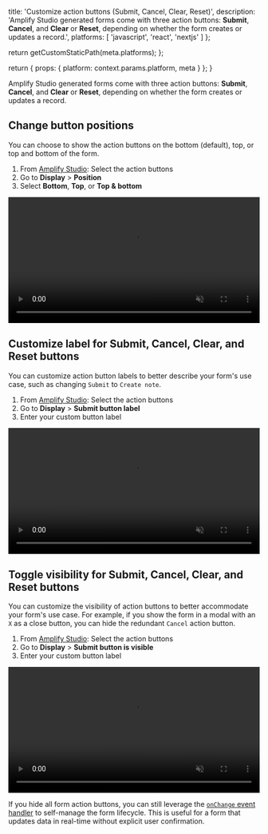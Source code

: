 
  title: 'Customize action buttons (Submit, Cancel, Clear, Reset)',
  description: 'Amplify Studio generated forms come with three action buttons: **Submit**, **Cancel**, and **Clear** or **Reset**, depending on whether the form creates or updates a record.',
  platforms: [
    'javascript',
    'react',
    'nextjs'
  ]
};

  return getCustomStaticPath(meta.platforms);
};

  return {
    props: {
      platform: context.params.platform,
      meta
    }
  };
}

Amplify Studio generated forms come with three action buttons: **Submit**, **Cancel**, and **Clear** or **Reset**, depending on whether the form creates or updates a record.

## Change button positions

You can choose to show the action buttons on the bottom (default), top, or top and bottom of the form.

1. From [Amplify Studio](/gen1/[platform]/tools/console/adminui/start/#logging-in-and-creating-an-app): Select the action buttons
2. Go to **Display** > **Position**
3. Select **Bottom**, **Top**, or **Top & bottom**

<video autoPlay={true} muted={true} loop={true} width="100%" playsInline={true}>
  <source src="/images/console/formbuilder/call-to-action-position.mp4" />
</video>

## Customize label for Submit, Cancel, Clear, and Reset buttons

You can customize action button labels to better describe your form's use case, such as changing `Submit` to `Create note`.

1. From [Amplify Studio](/gen1/[platform]/tools/console/adminui/start/#logging-in-and-creating-an-app): Select the action buttons
2. Go to **Display** > **Submit button label**
3. Enter your custom button label

<video autoPlay={true} muted={true} loop={true} width="100%" playsInline={true}>
  <source src="/images/console/formbuilder/call-to-action-label.mp4" />
</video>

## Toggle visibility for Submit, Cancel, Clear, and Reset buttons

You can customize the visibility of action buttons to better accommodate your form's use case. For example, if you show the form in a modal with an `X` as a close button, you can hide the redundant `Cancel` action button.

1. From [Amplify Studio](/gen1/[platform]/tools/console/adminui/start/#logging-in-and-creating-an-app): Select the action buttons
2. Go to **Display** > **Submit button is visible**
3. Enter your custom button label

<video autoPlay={true} muted={true} loop={true} width="100%" playsInline={true}>
  <source src="/images/console/formbuilder/call-to-action-visibility.mp4" />
</video>

If you hide all form action buttons, you can still leverage the [`onChange` event handler](/gen1/[platform]/build-ui/formbuilder/lifecycle/#get-form-data-as-your-user-inputs-data---onchange) to self-manage the form lifecycle. This is useful for a form that updates data in real-time without explicit user confirmation.
